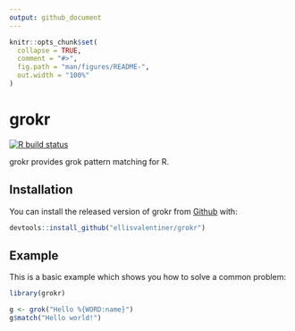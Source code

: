 ```yaml
---
output: github_document
---
```


<!-- README.md is generated from README.Rmd. Please edit that file -->

```r
knitr::opts_chunk$set(
  collapse = TRUE,
  comment = "#>",
  fig.path = "man/figures/README-",
  out.width = "100%"
)
```

# grokr

<!-- badges: start -->
[![R build status](https://github.com/ellisvalentiner/grokr/workflows/R-CMD-check/badge.svg)](https://github.com/ellisvalentiner/grokr/actions)
<!-- badges: end -->

grokr provides grok pattern matching for R.

## Installation

You can install the released version of grokr from [Github](https://github.com/ellisvalentiner/grokr) with:

``` r
devtools::install_github("ellisvalentiner/grokr")
```

## Example

This is a basic example which shows you how to solve a common problem:

```r
library(grokr)

g <- grok("Hello %{WORD:name}")
g$match("Hello world!")
```

